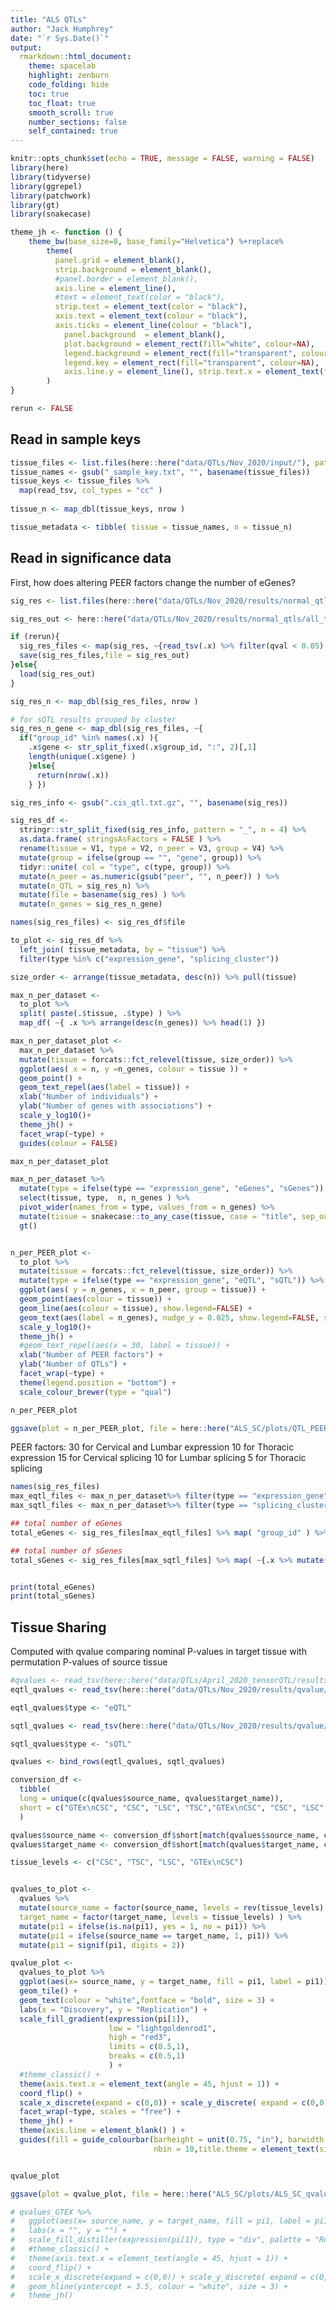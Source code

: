 ```yaml
---
title: "ALS QTLs"
author: "Jack Humphrey"
date: "`r Sys.Date()`"
output: 
  rmarkdown::html_document:
    theme: spacelab
    highlight: zenburn
    code_folding: hide
    toc: true
    toc_float: true
    smooth_scroll: true
    number_sections: false
    self_contained: true
---
```


```r
knitr::opts_chunk$set(echo = TRUE, message = FALSE, warning = FALSE)
library(here)
library(tidyverse)
library(ggrepel)
library(patchwork)
library(gt)
library(snakecase)

theme_jh <- function () { 
    theme_bw(base_size=8, base_family="Helvetica") %+replace% 
        theme(
          panel.grid = element_blank(),
          strip.background = element_blank(),
          #panel.border = element_blank(),
          axis.line = element_line(),
          #text = element_text(color = "black"), 
          strip.text = element_text(color = "black"),
          axis.text = element_text(colour = "black"),
          axis.ticks = element_line(colour = "black"),
            panel.background  = element_blank(),
            plot.background = element_rect(fill="white", colour=NA), 
            legend.background = element_rect(fill="transparent", colour=NA),
            legend.key = element_rect(fill="transparent", colour=NA), 
            axis.line.y = element_line(), strip.text.x = element_text(face = "bold", margin = margin(t = 2,r = 0,b = 2,l=0))
        )
}

rerun <- FALSE
```

## Read in sample keys

```r
tissue_files <- list.files(here::here("data/QTLs/Nov_2020/input/"), pattern = "sample_key.txt", full.names = TRUE) 
tissue_names <- gsub("_sample_key.txt", "", basename(tissue_files))
tissue_keys <- tissue_files %>%
  map(read_tsv, col_types = "cc" )
  
tissue_n <- map_dbl(tissue_keys, nrow )

tissue_metadata <- tibble( tissue = tissue_names, n = tissue_n)

```

## Read in significance data

First, how does altering PEER factors change the number of eGenes?

```r
sig_res <- list.files(here::here("data/QTLs/Nov_2020/results/normal_qtls"), pattern = "cis_qtl.txt.gz", full.names = TRUE)

sig_res_out <- here::here("data/QTLs/Nov_2020/results/normal_qtls/all_tissues_sig_results.RData")

if (rerun){
  sig_res_files <- map(sig_res, ~{read_tsv(.x) %>% filter(qval < 0.05)  })
  save(sig_res_files,file = sig_res_out)
}else{
  load(sig_res_out)
}

sig_res_n <- map_dbl(sig_res_files, nrow )

# for sQTL results grouped by cluster
sig_res_n_gene <- map_dbl(sig_res_files, ~{ 
  if("group_id" %in% names(.x) ){ 
    .x$gene <- str_split_fixed(.x$group_id, ":", 2)[,1]
    length(unique(.x$gene) ) 
    }else{
      return(nrow(.x))
    } })

sig_res_info <- gsub(".cis_qtl.txt.gz", "", basename(sig_res))

sig_res_df <- 
  stringr::str_split_fixed(sig_res_info, pattern = "_", n = 4) %>%
  as.data.frame( stringsAsFactors = FALSE ) %>%
  rename(tissue = V1, type = V2, n_peer = V3, group = V4) %>%
  mutate(group = ifelse(group == "", "gene", group)) %>% 
  tidyr::unite( col = "type", c(type, group)) %>%
  mutate(n_peer = as.numeric(gsub("peer", "", n_peer)) ) %>%
  mutate(n_QTL = sig_res_n) %>%
  mutate(file = basename(sig_res) ) %>%
  mutate(n_genes = sig_res_n_gene)

names(sig_res_files) <- sig_res_df$file

to_plot <- sig_res_df %>%
  left_join( tissue_metadata, by = "tissue") %>%
  filter(type %in% c("expression_gene", "splicing_cluster"))

size_order <- arrange(tissue_metadata, desc(n)) %>% pull(tissue)

max_n_per_dataset <- 
  to_plot %>%
  split( paste(.$tissue, .$type) ) %>%
  map_df( ~{ .x %>% arrange(desc(n_genes)) %>% head(1) })

max_n_per_dataset_plot <- 
  max_n_per_dataset %>%
  mutate(tissue = forcats::fct_relevel(tissue, size_order)) %>%
  ggplot(aes( x = n, y =n_genes, colour = tissue )) + 
  geom_point() + 
  geom_text_repel(aes(label = tissue)) +
  xlab("Number of individuals") +
  ylab("Number of genes with associations") +
  scale_y_log10()+
  theme_jh() + 
  facet_wrap(~type) +
  guides(colour = FALSE)

max_n_per_dataset_plot

max_n_per_dataset %>%
  mutate(type = ifelse(type == "expression_gene", "eGenes", "sGenes")) %>%
  select(tissue, type,  n, n_genes ) %>%
  pivot_wider(names_from = type, values_from = n_genes) %>%
  mutate(tissue = snakecase::to_any_case(tissue, case = "title", sep_out = " ") ) %>%
  gt()


n_per_PEER_plot <-
  to_plot %>%
  mutate(tissue = forcats::fct_relevel(tissue, size_order)) %>%
  mutate(type = ifelse(type == "expression_gene", "eQTL", "sQTL")) %>%
  ggplot(aes( y = n_genes, x = n_peer, group = tissue)) + 
  geom_point(aes(colour = tissue)) +
  geom_line(aes(colour = tissue), show.legend=FALSE) +
  geom_text(aes(label = n_genes), nudge_y = 0.025, show.legend=FALSE, size = 3 ) +
  scale_y_log10()+
  theme_jh() +
  #geom_text_repel(aes(x = 30, label = tissue)) +
  xlab("Number of PEER factors") +
  ylab("Number of QTLs") +
  facet_wrap(~type) +
  theme(legend.position = "bottom") +
  scale_colour_brewer(type = "qual")

n_per_PEER_plot

ggsave(plot = n_per_PEER_plot, file = here::here("ALS_SC/plots/QTL_PEER_plot.pdf"), width =7, height = 5)

```

PEER factors:
30 for Cervical and Lumbar expression
10 for Thoracic expression
15 for Cervical splicing
10 for Lumbar splicing
5 for Thoracic splicing

```r
names(sig_res_files)
max_eqtl_files <- max_n_per_dataset%>% filter(type == "expression_gene") %>% pull(file)
max_sqtl_files <- max_n_per_dataset%>% filter(type == "splicing_cluster") %>% pull(file)

## total number of eGenes
total_eGenes <- sig_res_files[max_eqtl_files] %>% map( "group_id" ) %>% unlist() %>% unique() %>% length()

## total number of sGenes
total_sGenes <- sig_res_files[max_sqtl_files] %>% map( ~{.x %>% mutate(gene = str_split_fixed(group_id, ":", 2)[,1]) %>% pull(gene) } ) %>% unlist() %>% unique() %>% length()


print(total_eGenes)
print(total_sGenes)
```



## Tissue Sharing

Computed with qvalue comparing nominal P-values in target tissue with permutation P-values of source tissue
```r
#qvalues <- read_tsv(here::here("data/QTLs/April_2020_tensorQTL/results/qvalue/NYGC_eQTL_all_pi0.tsv"))
eqtl_qvalues <- read_tsv(here::here("data/QTLs/Nov_2020/results/qvalue/SC_eQTL_all_qvalues_merged.0.05.tsv"))

eqtl_qvalues$type <- "eQTL"

sqtl_qvalues <- read_tsv(here::here("data/QTLs/Nov_2020/results/qvalue/SC_sQTL_all_qvalues_merged.0.05.tsv"))

sqtl_qvalues$type <- "sQTL"

qvalues <- bind_rows(eqtl_qvalues, sqtl_qvalues) 

conversion_df <- 
  tibble(
  long = unique(c(qvalues$source_name, qvalues$target_name)),
  short = c("GTEx\nCSC", "CSC", "LSC", "TSC","GTEx\nCSC", "CSC", "LSC", "TSC" )
  )

qvalues$source_name <- conversion_df$short[match(qvalues$source_name, conversion_df$long)]
qvalues$target_name <- conversion_df$short[match(qvalues$target_name, conversion_df$long)]

tissue_levels <- c("CSC", "TSC", "LSC", "GTEx\nCSC")


qvalues_to_plot <-
  qvalues %>%
  mutate(source_name = factor(source_name, levels = rev(tissue_levels) ), 
  target_name = factor(target_name, levels = tissue_levels) ) %>%
  mutate(pi1 = ifelse(is.na(pi1), yes = 1, no = pi1)) %>%
  mutate(pi1 = ifelse(source_name == target_name, 1, pi1)) %>%
  mutate(pi1 = signif(pi1, digits = 2)) 

qvalue_plot <- 
  qvalues_to_plot %>%
  ggplot(aes(x= source_name, y = target_name, fill = pi1, label = pi1)) + 
  geom_tile() + 
  geom_text(colour = "white",fontface = "bold", size = 3) +
  labs(x = "Discovery", y = "Replication") +
  scale_fill_gradient(expression(pi[1]), 
                      low = "lightgoldenrod1", 
                      high = "red3", 
                      limits = c(0.5,1), 
                      breaks = c(0.5,1)  
                      ) +
  #theme_classic() +
  theme(axis.text.x = element_text(angle = 45, hjust = 1)) +
  coord_flip() +
  scale_x_discrete(expand = c(0,0)) + scale_y_discrete( expand = c(0,0)) +
  facet_wrap(~type, scales = "free") +
  theme_jh() +
  theme(axis.line = element_blank() ) +
  guides(fill = guide_colourbar(barheight = unit(0.75, "in"), barwidth = unit(0.2, "in"),
                                nbin = 10,title.theme = element_text(size = 10), ticks.colour = NA) ) 


qvalue_plot

ggsave(plot = qvalue_plot, file = here::here("ALS_SC/plots/ALS_SC_qvalue_plot.pdf" ), width = 5, height = 2.2)


```

```r
# qvalues_GTEX %>%
#   ggplot(aes(x= source_name, y = target_name, fill = pi1, label = pi1)) + geom_tile() + geom_text() +
#   labs(x = "", y = "") +
#   scale_fill_distiller(expression(pi[1]), type = "div", palette = "RdYlBu", limits = c(0.5,1) ) +
#   #theme_classic() +
#   theme(axis.text.x = element_text(angle = 45, hjust = 1)) +
#   coord_flip() +
#   scale_x_discrete(expand = c(0,0)) + scale_y_discrete( expand = c(0,0), position = "right") + 
#   geom_hline(yintercept = 3.5, colour = "white", size = 3) +
#   theme_jh()
```


